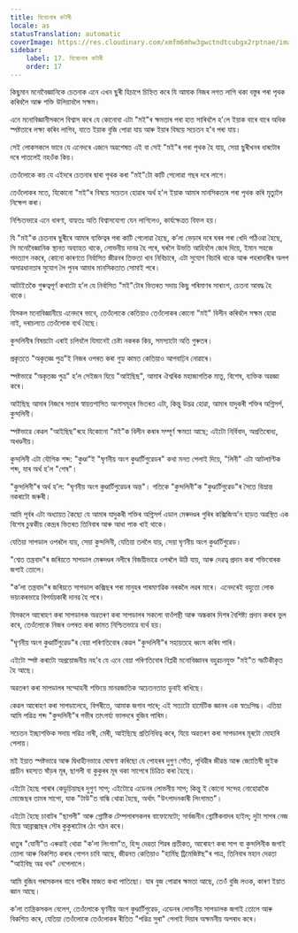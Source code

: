 ```yaml
---
title: বিবেচনাৰ কটাৰী
locale: as
statusTranslation: automatic
coverImage: https://res.cloudinary.com/xmfm6mhw3gwctndtcubgx2rptnae/image/upload/v1741354419/small_cover_la_gran_rebelion_28716e29d2.webp
sidebar:
    label: 17. বিবেচনাৰ কটাৰী
    order: 17
---
```

কিছুমান মনোবৈজ্ঞানিকে চেতনাক এনে এখন ছুৰী হিচাপে চিহ্নিত কৰে যি আমাক নিজৰ লগত লাগি থকা বস্তুৰ পৰা পৃথক কৰিবলৈ আৰু শক্তি উলিয়াবলৈ সক্ষম।

এনে মনোবিজ্ঞানীসকলে বিশ্বাস কৰে যে কোনোবা এটা "মই"ৰ ক্ষমতাৰ পৰা হাত সাৰিবলৈ হ'লে ইয়াক বাৰে বাৰে অধিক স্পষ্টতাৰে লক্ষ্য কৰিব লাগিব, যাতে ইয়াক বুজি পোৱা যায় আৰু ইয়াৰ বিষয়ে সচেতন হ'ব পৰা যায়।

সেই লোকসকলে ভাবে যে এনেদৰে এজনে অৱশেষত এই বা সেই "মই"ৰ পৰা পৃথক হৈ যায়, সেয়া ছুৰীখনৰ ধাৰটোৰ দৰে পাতলেই নহওঁক কিয়।

তেওঁলোকে কয় যে এইদৰে চেতনাৰ দ্বাৰা পৃথক কৰা "মই"টো কাটি পেলোৱা গছৰ দৰে লাগে।

তেওঁলোকৰ মতে, যিকোনো "মই"ৰ বিষয়ে সচেতন হোৱাৰ অৰ্থ হ'ল ইয়াক আমাৰ মানসিকতাৰ পৰা পৃথক কৰি মৃত্যুলৈ নিক্ষেপ কৰা।

নিশ্চিতভাৱে এনে ধাৰণা, বাহ্যতঃ অতি বিশ্বাসযোগ্য যেন লাগিলেও, কাৰ্যক্ষেত্ৰত বিফল হয়।

যি "মই"ক চেতনাৰ ছুৰীৰে আমাৰ ব্যক্তিত্বৰ পৰা কাটি পেলোৱা হৈছে, ক’লা ভেড়াৰ দৰে ঘৰৰ পৰা খেদি পঠিওৱা হৈছে, সি মনোবৈজ্ঞানিক স্থানত অব্যাহত থাকে, লোভনীয় দানৱ হৈ পৰে, ঘৰলৈ উভতি আহিবলৈ জোৰ দিয়ে, ইমান সহজে পদত্যাগ নকৰে, কোনো কাৰণতে নিৰ্বাসিত জীৱনৰ তিক্ততা খাব নিবিচাৰে, এটা সুযোগ বিচাৰি থাকে আৰু পহৰাদাৰীৰ অলপ অসাৱধানতাৰ সুযোগ লৈ পুনৰ আমাৰ মানসিকতাত সোমাই পৰে।

আটাইতকৈ গুৰুত্বপূৰ্ণ কথাটো হ’ল যে নিৰ্বাসিত "মই"টোৰ ভিতৰত সদায় কিছু পৰিমাণৰ সাৰাংশ, চেতনা আবদ্ধ হৈ থাকে।

যিসকল মনোবিজ্ঞানীয়ে এনেদৰে ভাবে, তেওঁলোকে কেতিয়াও তেওঁলোকৰ কোনো "মই" বিলীন কৰিবলৈ সক্ষম হোৱা নাই, দৰাচলতে তেওঁলোক ব্যৰ্থ হৈছে।

কুন্দলিনীৰ বিষয়টো এৰাই চলিবলৈ যিমানেই চেষ্টা নকৰক কিয়, সমস্যাটো অতি গুৰুতৰ।

প্ৰকৃততে "অকৃতজ্ঞ পুত্ৰ"ই নিজৰ ওপৰত কৰা গুহ্য কামত কেতিয়াও আগবাঢ়িব নোৱাৰে।

স্পষ্টভাৱে "অকৃতজ্ঞ পুত্ৰ" হ’ল সেইজন যিয়ে "আইছিছ", আমাৰ ঐশ্বৰিক মহাজাগতিক মাতৃ, বিশেষ, ব্যক্তিক অৱজ্ঞা কৰে।

আইছিছ আমাৰ নিজৰে সত্তাৰ স্বায়ত্তশাসিত অংশসমূহৰ ভিতৰত এটা, কিন্তু উদ্ভৱ হোৱা, আমাৰ যাদুকৰী শক্তিৰ অগ্নিসৰ্প, কুন্দলিনী।

স্পষ্টভাৱে কেৱল "আইছিছ"ৰহে যিকোনো "মই"ক বিলীন কৰাৰ সম্পূৰ্ণ ক্ষমতা আছে; এইটো নিৰ্বিবাদ, অপ্ৰতিৰোধ্য, অখণ্ডনীয়।

কুন্দলিনী এটা যৌগিক শব্দ: "কুণ্ডা"ই "ঘৃণনীয় অংগ কুণ্ডাৰ্টিগুৱেডৰ" কথা মনত পেলাই দিয়ে, "লিনী" এটা আটলাণ্টিক শব্দ, যাৰ অৰ্থ হ’ল "শেষ"।

"কুন্দলিনী"ৰ অৰ্থ হ’ল: "ঘৃণনীয় অংগ কুণ্ডাৰ্টিগুৱেডৰ অন্ত"। গতিকে "কুন্দলিনী"ক "কুণ্ডাৰ্টিগুৱেড"ৰ সৈতে বিভ্ৰান্ত নকৰাটো জৰুৰী।

আমি পূৰ্বৰ এটা অধ্যায়ত কৈছো যে আমাৰ যাদুকৰী শক্তিৰ অগ্নিসৰ্প এডাল মেৰুদণ্ডৰ গুৰিৰ কক্সিজিঅ’ন হাড়ত অৱস্থিত এক বিশেষ চুম্বকীয় কেন্দ্ৰৰ ভিতৰত তিনিবাৰ আৰু আধা পাক খাই থাকে।

যেতিয়া সাপডাল ওপৰলৈ যায়, সেয়া কুন্দলিনী, যেতিয়া তললৈ যায়, সেয়া ঘৃণনীয় অংগ কুণ্ডাৰ্টিগুৱেড।

"শ্বেত তন্ত্ৰবাদ"ৰ জৰিয়তে সাপডাল মেৰুদণ্ডৰ নলীৰে বিজয়ীভাৱে ওপৰলৈ উঠি যায়, আৰু দেৱত্ব প্ৰদান কৰা শক্তিবোৰক জগাই তোলে।

"ক’লা তন্ত্ৰবাদ"ৰ জৰিয়তে সাপডাল কক্সিছৰ পৰা মানুহৰ পাৰমাণৱিক নৰকলৈ লৱৰ মাৰে। এনেদৰেই বহুতো লোক ভয়ংকৰভাৱে বিপৰ্যয়কাৰী দানৱ হৈ পৰে।

যিসকলে আৰোহণ কৰা সাপডালক অৱতৰণ কৰা সাপডালৰ সকলো বাওঁপন্থী আৰু অন্ধকাৰ দিশৰ বৈশিষ্ট্য প্ৰদান কৰাৰ ভুল কৰে, তেওঁলোকে নিজৰ ওপৰত কৰা কামত নিশ্চিতভাৱে ব্যৰ্থ হয়।

"ঘৃণনীয় অংগ কুণ্ডাৰ্টিগুৱেড"ৰ বেয়া পৰিণতিবোৰ কেৱল "কুন্দলিনী"ৰ সহায়তহে ধ্বংস কৰিব পাৰি।

এইটো স্পষ্ট কৰাটো অপ্ৰয়োজনীয় নহ’ব যে এনে বেয়া পৰিণতিবোৰ বিপ্লৱী মনোবিজ্ঞানৰ বহুৱচনযুক্ত "মই"ত স্ফটিকীকৃত হৈ আছে।

অৱতৰণ কৰা সাপডালৰ সম্মোহনী শক্তিয়ে মানৱজাতিক অচেতনতাত ডুবাই ৰাখিছে।

কেৱল আৰোহণ কৰা সাপডালেহে, বিপৰীতে, আমাক জগাব পাৰে; এই সত্যটো হাৰ্মেটিক জ্ঞানৰ এক স্বতঃসিদ্ধ। এতিয়া আমি পৱিত্ৰ শব্দ "কুন্দলিনী"ৰ গভীৰ তাৎপৰ্য্য ভালদৰে বুজিব পাৰিম।

সচেতন ইচ্ছাশক্তিক সদায় পৱিত্ৰ নাৰী, মেৰী, আইছিছে প্ৰতিনিধিত্ব কৰে, যিয়ে অৱতৰণ কৰা সাপডালৰ মূৰটো মোহাৰি পেলায়।

মই ইয়াত স্পষ্টভাৱে আৰু দ্বিধাহীনভাৱে ঘোষণা কৰিছো যে পোহৰৰ দুগুণ সোঁত, পৃথিৱীৰ জীৱন্ত আৰু জ্যোতিষী জুইক প্ৰাচীন ৰহস্যত ষাঁড়ৰ মূৰ, ছাগলী বা কুকুৰৰ মূৰ থকা সাপেৰে চিত্ৰিত কৰা হৈছে।

এইটো হৈছে পাৰাৰ কেডুচিয়াছৰ দুগুণ সাপ; এইটোৱে এডেনৰ লোভনীয় সাপ; কিন্তু ই কোনো সন্দেহ নোহোৱাকৈ মোজেছৰ তামৰ সাপো, যাক "টাউ"ত বান্ধি থোৱা হৈছে, অৰ্থাৎ "উৎপাদনকাৰী লিংগামত"।

এইটো হৈছে চাবাটৰ "ছাগলী" আৰু গ্নোষ্টিক টেম্পলাৰসকলৰ বাফোমেটো; সাৰ্বজনীন গ্নোষ্টিকবাদৰ হাইল; দুটা সাপৰ নেজ যিয়ে আব্ৰাক্সাছৰ সৌৰ কুকুৰাটোৰ ঠেং গঠন কৰে।

ধাতুৰ "যোনী"ত এৰুৱাই থোৱা "ক’লা লিংগাম"ত, হিন্দু দেৱতা শিৱৰ প্ৰতীকত, আৰোহণ কৰা সাপ বা কুন্দলিনীক জগাই তোলা আৰু বিকশিত কৰাৰ গোপন চাবি আছে, জীৱনত কেতিয়াও "হাৰ্মিছ ট্ৰিমেজিষ্টছ"ৰ পাত্ৰ, তিনিবাৰ মহান দেৱতা "আইবিছ অৱ থথ" নেপেলালে।

আমি বুজিব পৰাসকলৰ বাবে শাৰীৰ মাজত কথা পাতিছো। যাৰ বুজ পোৱাৰ ক্ষমতা আছে, তেওঁ বুজি লওক, কাৰণ ইয়াত জ্ঞান আছে।

ক’লা তান্ত্ৰিকসকল বেলেগ, তেওঁলোকে ঘৃণনীয় অংগ কুণ্ডাৰ্টিগুৱেড, এডেনৰ লোভনীয় সাপডালক জগাই তোলে আৰু বিকশিত কৰে, যেতিয়া তেওঁলোকে তেওঁলোকৰ ৰীতিত "পৱিত্ৰ সুৰা" পেলাই দিয়াৰ অক্ষমনীয় অপৰাধ কৰে।
